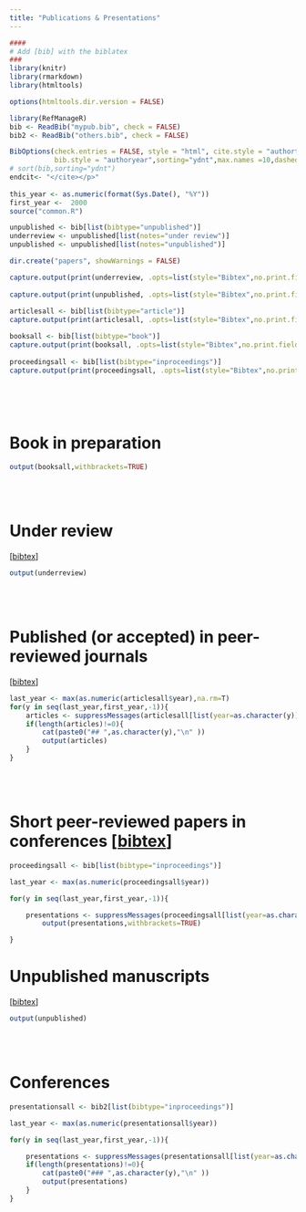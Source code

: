 ```yaml
---
title: "Publications & Presentations"
---
```




```r
####
# Add [bib] with the biblatex
###
library(knitr)
library(rmarkdown)
library(htmltools)

options(htmltools.dir.version = FALSE)

library(RefManageR)
bib <- ReadBib("mypub.bib", check = FALSE)
bib2 <- ReadBib("others.bib", check = FALSE)

BibOptions(check.entries = FALSE, style = "html", cite.style = "authortitle",
           bib.style = "authoryear",sorting="ydnt",max.names =10,dashed=FALSE)
# sort(bib,sorting="ydnt")
endcit<- "</cite></p>"
 
this_year <- as.numeric(format(Sys.Date(), "%Y"))
first_year <-  2000
source("common.R")

unpublished <- bib[list(bibtype="unpublished")]
underreview <- unpublished[list(notes="under review")]
unpublished <- unpublished[list(notes="unpublished")]

dir.create("papers", showWarnings = FALSE) 

capture.output(print(underreview, .opts=list(style="Bibtex",no.print.fields=c("customa","customb","customc"))) ,file="papers/underreview")
 
capture.output(print(unpublished, .opts=list(style="Bibtex",no.print.fields=c("customa","customb","customc"))) ,file="papers/unpublished.bib")
 
articlesall <- bib[list(bibtype="article")]
capture.output(print(articlesall, .opts=list(style="Bibtex",no.print.fields=c("customa","customb","customc"))) ,file="papers/published.bib")

booksall <- bib[list(bibtype="book")]
capture.output(print(booksall, .opts=list(style="Bibtex",no.print.fields=c("customa","customb","customc"))) ,file="papers/published.bib")
 
proceedingsall <- bib[list(bibtype="inproceedings")]
capture.output(print(proceedingsall, .opts=list(style="Bibtex",no.print.fields=c("customa","customb","customc"))) ,file="papers/proceedings.bib")
 
```
<br/>
<br/>

# Book in preparation

```r
output(booksall,withbrackets=TRUE) 
```
<br/>
<br/>

# Under review
[[bibtex](papers/underreview)]

```r
output(underreview) 
```
<br/>
<br/>


# Published (or accepted) in peer-reviewed journals
[[bibtex](papers/published.bib)]

```r
last_year <- max(as.numeric(articlesall$year),na.rm=T)
for(y in seq(last_year,first_year,-1)){
    articles <- suppressMessages(articlesall[list(year=as.character(y))])
    if(length(articles)!=0){    
        cat(paste0("## ",as.character(y),"\n" )) 
        output(articles)  
    }
}    
```
<br/>
<br/>

# Short peer-reviewed papers in conferences [[bibtex](papers/proceedings.bib)]


```r
proceedingsall <- bib[list(bibtype="inproceedings")]

last_year <- max(as.numeric(proceedingsall$year))

for(y in seq(last_year,first_year,-1)){

    presentations <- suppressMessages(proceedingsall[list(year=as.character(y))])
        output(presentations,withbrackets=TRUE)

}
```

# Unpublished manuscripts
[[bibtex](papers/unpublished.bib)]

```r
output(unpublished) 
```
<br/>
<br/>


# Conferences

```r
presentationsall <- bib2[list(bibtype="inproceedings")]

last_year <- max(as.numeric(presentationsall$year))

for(y in seq(last_year,first_year,-1)){

    presentations <- suppressMessages(presentationsall[list(year=as.character(y))])
    if(length(presentations)!=0){    
        cat(paste0("### ",as.character(y),"\n" ))  
        output(presentations)
    }
}
```
